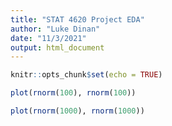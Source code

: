 ```yaml
---
title: "STAT 4620 Project EDA"
author: "Luke Dinan"
date: "11/3/2021"
output: html_document
---
```


```r
knitr::opts_chunk$set(echo = TRUE)
```

```r
plot(rnorm(100), rnorm(100))
```

```r
plot(rnorm(1000), rnorm(1000))
```


